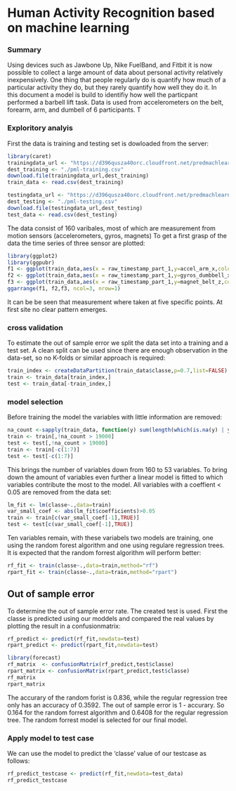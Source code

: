 Human Activity Recognition based on machine learning
===============

### Summary
Using devices such as Jawbone Up, Nike FuelBand, and Fitbit it is now possible to collect a large amount of data about personal activity relatively inexpensively. One thing that people regularly do is quantify how much of a particular activity they do, but they rarely quantify how well they do it. In this document a model is build to identifiy how well the particpant performed a barbell lift task. Data is used from accelerometers on the belt, forearm, arm, and dumbell of 6 participants. T

### Exploritory analyis 
First the data is training and testing set is dowloaded from the server:
```r
library(caret)
trainingdata_url <- "https://d396qusza40orc.cloudfront.net/predmachlearn/pml-training.csv"
dest_training <- "./pml-training.csv"
download.file(trainingdata_url,dest_training)
train_data <- read.csv(dest_training)

testingdata_url <- "https://d396qusza40orc.cloudfront.net/predmachlearn/pml-testing.csv"
dest_testing <- "./pml-testing.csv"
download.file(testingdata_url,dest_testing)
test_data <- read.csv(dest_testing)
```
The data consist of 160 varibales, most of which are measurement from motion sensors (accelerometers, gyros, magnets) To get a first grasp of the data the time series of three sensor are plotted:
```r
library(ggplot2)
library(ggpubr)
f1 <- ggplot(train_data,aes(x = raw_timestamp_part_1,y=accel_arm_x,color=classe)) + geom_point()
f2 <- ggplot(train_data,aes(x = raw_timestamp_part_1,y=gyros_dumbbell_x,color=classe)) + geom_point()
f3 <- ggplot(train_data,aes(x = raw_timestamp_part_1,y=magnet_belt_z,color=classe)) + geom_point()
ggarrange(f1, f2,f3, ncol=3, nrow=1)
```
It can be be seen that measurement where taken at five specific points. At first site no clear pattern emerges. 

### cross validation
To estimate the out of sample error we split the data set into a training and a test set. A clean split can be used since there are enough observation in the data-set, so no K-folds or similar approach is required:

```r
train_index <- createDataPartition(train_data$classe,p=0.7,list=FALSE)
train <- train_data[train_index,] 
test <- train_data[-train_index,]
```

### model selection
Before training the model the variables with little information are removed:  

```r
na_count <-sapply(train_data, function(y) sum(length(which(is.na(y) | y==""))))
train <- train[,!na_count > 19000]
test <- test[,!na_count > 19000]
train <- train[-c(1:7)]
test <- test[-c(1:7)]
```

This brings the number of variables down from 160 to 53 variables. To bring down the amount of variables even further a linear model is fitted to which variables contribute the most to the model. All variables with a coeffient < 0.05 are removed from the data set: 

```r
lm_fit <- lm(classe~.,data=train)
var_small_coef <- abs(lm_fit$coefficients)>0.05 
train <- train[c(var_small_coef[-1],TRUE)]
test <- test[c(var_small_coef[-1],TRUE)]
```

Ten variables remain, with these variabels two models are training, one using the random forest algorithm and one using regulare regression trees. It is expected that the random forrest algorithm will perform better: 

```r
rf_fit <- train(classe~.,data=train,method="rf")
rpart_fit <- train(classe~.,data=train,method="rpart")
```

## Out of sample error 
To determine the out of sample error rate. The created test is used. First the classe is predicted using our moddels and compared the real values by plotting the result in a confusionmatrix:

```R
rf_predict <- predict(rf_fit,newdata=test)
rpart_predict <- predict(rpart_fit,newdata=test)

library(forecast)
rf_matrix  <- confusionMatrix(rf_predict,test$classe)
rpart_matrix <- confusionMatrix(rpart_predict,test$classe)
rf_matrix  
rpart_matrix
```
The accurary of the random forist is 0.836, while the regular regression tree only has an accuracy of 0.3592. The out of sample error is 1 - accurary. So 0.164 for the random forrest algorithm and 0.6408 for the regular regression tree. The random forrest model is selected for our final model. 

### Apply model to test case
We can use the model to predict the 'classe' value of our testcase as follows:

```R
rf_predict_testcase <- predict(rf_fit,newdata=test_data)
rf_predict_testcase
```
